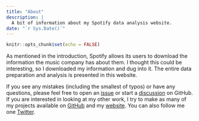 ```yaml
---
title: "About"
description: |
  A bit of information about my Spotify data analysis website.
date: "`r Sys.Date()`"
---
```


```r
knitr::opts_chunk$set(echo = FALSE)
```

As mentioned in the introduction, Spotify allows its users to download the information the music company has about them.
I thought this could be interesting, so I downloaded my information and dug into it.
The entire data preparation and analysis is presented in this website.

If you see any mistakes (including the smallest of typos) or have any questions, please feel free to open an [issue](https://github.com/jhrcook/spotify-data-analysis/issues) or start a [discussion](https://github.com/jhrcook/spotify-data-analysis/discussions) on GitHub.
If you are interested in looking at my other work, I try to make as many of my projects available on [GitHub](https://github.com/jhrcook) and my [website](https://joshuacook.netlify.app).
You can also follow me one [Twitter](https://twitter.com/JoshDoesA).
